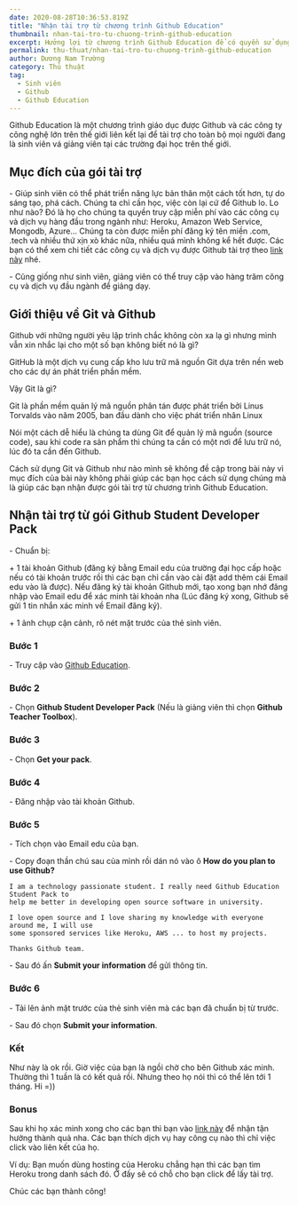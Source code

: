 ```yaml
---
date: 2020-08-28T10:36:53.819Z
title: "Nhận tài trợ từ chương trình Github Education"
thumbnail: nhan-tai-tro-tu-chuong-trinh-github-education
excerpt: Hưởng lợi từ chương trình Github Education để có quyền sử dụng các công cụ và dịch vụ miễn phí dành cho các nhà phát triển.
permalink: thu-thuat/nhan-tai-tro-tu-chuong-trinh-github-education
author: Dương Nam Trường
category: Thủ thuật
tag:
  - Sinh viên
  - Github
  - Github Education
---
```



Github Education là một chương trình giáo dục được Github và các công ty công nghệ lớn trên thế giới liên kết lại để tài trợ cho toàn bộ mọi người đang là sinh viên vá giảng viên tại các trường đại học trên thế giới.

## Mục đích của gói tài trợ

\- Giúp sinh viên có thể phát triển năng lực bản thân một cách tốt hơn, tự do sáng tạo, phá cách. Chúng ta chỉ cần học, việc còn lại cứ để Github lo. Lo như nào? Đó là họ cho chúng ta quyền truy cập miễn phí vào các công cụ và dịch vụ hàng đầu trong ngành như: Heroku, Amazon Web Service, Mongodb, Azure... Chúng ta còn được miễn phí đăng ký tên miền .com, .tech và nhiều thứ xịn xò khác nữa, nhiều quá mình không kể hết được. Các bạn có thể xem chi tiết các công cụ và dịch vụ được Github tài trợ theo [link này](https://education.github.com/pack) nhé.

\- Cũng giống như sinh viên, giảng viên có thể truy cập vào hàng trăm công cụ và dịch vụ đầu ngành để giảng dạy.

## Giới thiệu về Git và Github

Github với những người yêu lập trình chắc không còn xa lạ gì nhưng mình vẫn xin nhắc lại cho một số bạn không biết nó là gì?

<Quote>
  GitHub là một dịch vụ cung cấp kho lưu trữ mã nguồn Git dựa trên nền web cho
  các dự án phát triển phần mềm.
</Quote>

Vậy Git là gì?

<Quote>
  Git là phần mềm quản lý mã nguồn phân tán được phát triển bởi Linus Torvalds
  vào năm 2005, ban đầu dành cho việc phát triển nhân Linux
</Quote>

Nói một cách dễ hiểu là chúng ta dùng Git để quản lý mã nguồn (source code), sau khi code ra sản phẩm thì chúng ta cần có một nơi để lưu trữ nó, lúc đó ta cần đến Github.

Cách sử dụng Git và Github như nào mình sẽ không đề cập trong bài này vì mục đích của bài này không phải giúp các bạn học cách sử dụng chúng mà là giúp các bạn nhận được gói tài trợ từ chương trình Github Education.

## Nhận tài trợ từ gói Github Student Developer Pack

\- Chuẩn bị:

\+ 1 tài khoản Github (đăng ký bằng Email edu của trường đại học cấp hoặc nếu có tài khoản trước rồi thì các bạn chỉ cần vào cài đặt add thêm cái Email edu vào là được). Nếu đăng ký tài khoản Github mới, tạo xong bạn nhớ đăng nhập vào Email edu để xác minh tài khoản nha (Lúc đăng ký xong, Github sẽ gửi 1 tin nhắn xác minh về Email đăng ký).

\+ 1 ảnh chụp cận cảnh, rõ nét mặt trước của thẻ sinh viên.

### Bước 1

\- Truy cập vào [Github Education](https://education.github.com/).

### Bước 2

\- Chọn **Github Student Developer Pack** (Nếu là giảng viên thì chọn **Github Teacher Toolbox**).

<ImagePost
  thumb="github-education-1"
  alt="Ảnh 1 - Nhận tài trợ từ chương trình Github Education"
/>

### Bước 3

\- Chọn **Get your pack**.

<ImagePost
  thumb="github-education-2"
  alt="Ảnh 2 - Nhận tài trợ từ chương trình Github Education"
/>

### Bước 4

\- Đăng nhập vào tài khoản Github.

<ImagePost
  thumb="github-education-3"
  alt="Ảnh 3 - Nhận tài trợ từ chương trình Github Education"
/>

### Bước 5

\- Tích chọn vào Email edu của bạn.

\- Copy đoạn thần chú sau của mình rồi dán nó vào ô **How do you plan to use Github?**

```textile
I am a technology passionate student. I really need Github Education Student Pack to
help me better in developing open source software in university.

I love open source and I love sharing my knowledge with everyone around me, I will use
some sponsored services like Heroku, AWS ... to host my projects.

Thanks Github team.
```

\- Sau đó ấn **Submit your information** để gửi thông tin.

<ImagePost
  thumb="github-education-4"
  alt="Ảnh 4 - Nhận tài trợ từ chương trình Github Education"
/>

### Bước 6

\- Tải lên ảnh mặt trước của thẻ sinh viên mà các bạn đã chuẩn bị từ trước.

\- Sau đó chọn **Submit your information**.

<ImagePost
  thumb="github-education-5"
  alt="Ảnh 5 - Nhận tài trợ từ chương trình Github Education"
/>

### Kết

Như này là ok rồi. Giờ việc của bạn là ngồi chờ cho bên Github xác minh. Thường thì 1 tuần là có kết quả rồi. Nhưng theo họ nói thì có thể lên tới 1 tháng. Hi =))

<ImagePost
  thumb="github-education-6"
  alt="Ảnh 6 - Nhận tài trợ từ chương trình Github Education"
/>

### Bonus

Sau khi họ xác minh xong cho các bạn thì bạn vào [link này](https://education.github.com/pack/offers) để nhận tận hưởng thành quả nha. Các bạn thích dịch vụ hay công cụ nào thì chỉ việc click vào liên kết của họ.

Ví dụ: Bạn muốn dùng hosting của Heroku chẳng hạn thì các bạn tìm Heroku trong danh sách đó. Ở đấy sẽ có chỗ cho bạn click để lấy tài trợ.

<ImagePost
  thumb="github-education-7"
  alt="Ảnh 7 - Nhận tài trợ từ chương trình Github Education"
/>

Chúc các bạn thành công!
